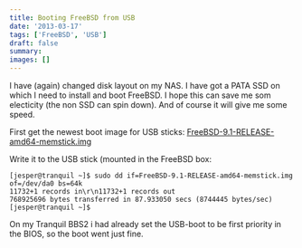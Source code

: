 ```yaml
---
title: Booting FreeBSD from USB
date: '2013-03-17'
tags: ['FreeBSD', 'USB']
draft: false
summary: 
images: []
---
```


I have (again) changed disk layout on my NAS. I have got a PATA SSD on which I need to install and boot FreeBSD. I hope this can save me som electicity (the non SSD can spin down). And of course it will give me some speed.

First get the newest boot image for USB sticks: [FreeBSD-9.1-RELEASE-amd64-memstick.img](ftp://ftp.freebsd.org/pub/FreeBSD/releases/amd64/amd64/ISO-IMAGES/9.1/FreeBSD-9.1-RELEASE-amd64-memstick.img)

Write it to the USB stick (mounted in the FreeBSD box:

```
[jesper@tranquil ~]$ sudo dd if=FreeBSD-9.1-RELEASE-amd64-memstick.img of=/dev/da0 bs=64k
11732+1 records in\r\n11732+1 records out
768925696 bytes transferred in 87.933050 secs (8744445 bytes/sec)
[jesper@tranquil ~]$
```

On my Tranquil BBS2 i had already set the USB-boot to be first priority in the BIOS, so the boot went just fine.
